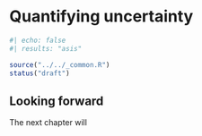 # Quantifying uncertainty {#sec-responsible-uncertainty}

```r
#| echo: false
#| results: "asis"

source("../../_common.R")
status("draft")
```


::: {.callout-note}
# Looking forward

The next chapter will 
:::

